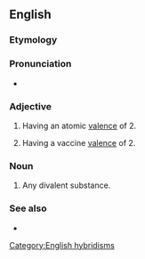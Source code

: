 ==English==

===Etymology===
{{prefix|en|di|valent}}

===Pronunciation===
* {{a|UK}} {{IPA|en|/daɪˈveɪlənt/}}

===Adjective===
{{en-adj|-}}
{{wikipedia|valence (chemistry)}}

# {{lb|en|chemistry}} Having an atomic [[valence]] of 2.
# {{lb|en|medicine}} Having a vaccine [[valence]] of 2.

===Noun===
{{en-noun}}

# {{lb|en|chemistry}} Any divalent substance.

===See also===
* {{l|en|bivalent}}

[[Category:English hybridisms]]